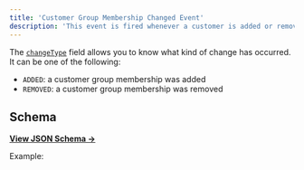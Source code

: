 ```yaml
---
title: 'Customer Group Membership Changed Event'
description: 'This event is fired whenever a customer is added or removed from a customer group.'
---
```


The [`changeType`](https://json-schema.app/view/%23%2Fdefinitions%2FcustomerGroupMembershipsChangedPayload?url=https%3A%2F%2Fcore-api.uk.plain.com%2Fwebhooks%2Fschema.json) field allows you to know what kind of change has occurred. It can be one of the following:

- `ADDED`: a customer group membership was added
- `REMOVED`: a customer group membership was removed

## Schema

[**View JSON Schema →**](https://json-schema.app/view/%23%2Fdefinitions%2FcustomerGroupMembershipsChangedPayload?url=https%3A%2F%2Fcore-api.uk.plain.com%2Fwebhooks%2Fschema.json)

Example:

<Snippet file="webhooks/customer-group-changed.mdx" />
